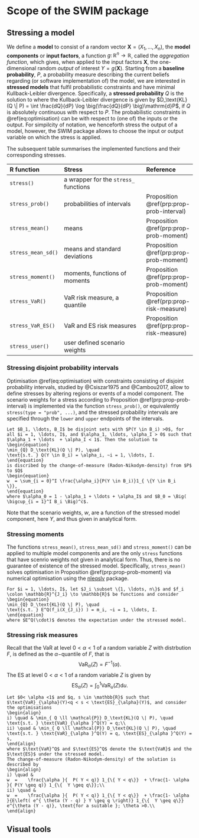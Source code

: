 

# Scope of the SWIM package



## Stressing a model {#Rfunctions}


We define a **model** to consist of a random vector $\boldsymbol{X} = (X_1, \ldots, X_n)$, the **model components** or **input factors**, a function $g \colon \mathbb{R}^n \to \mathbb{R}$, called the *aggregation function*, which gives, when applied to the input factors $\boldsymbol{X}$, the one-dimensional random *output* of interest $Y = g(\boldsymbol{X})$. Starting from a **baseline probability**, $P$, a probability measure describing the current beliefs regarding (or software implementation of) the model, we are interested in **stressed models** that fulfil probabilistic constraints and have minimal Kullback-Leibler divergence. Specifically, a **stressed probability** $Q$ is the solution to 
\begin{equation} 
\min_{ Q \in \mathcal{P}} D_\text{KL}(Q \| P), \quad
\text{s.t. probabilistic constraints of the model under }Q \text{ hold},
(\#eq:optimisation)
\end{equation}
where the Kullback-Leibler divergence is given by $D_\text{KL}(Q \| P)  = \int \frac{dQ}{dP} \log \big(\frac{dQ}{dP} \big)\mathrm{d}P$, if $Q$ is absolutely continuous with respect to $P$. The probabilistic constraints in \@ref(eq:optimisation) can be with respect to (one of) the inputs or the output. For simpilcity of notation, we henceforth stress the output of a model, however, the SWIM package allows to choose the input or output variable on which the stress is applied. 


The subsequent table summarises the implemented functions and their corresponding stresses. 

| R function             | Stress                                |  Reference  
| :--------------------- | :------------------------------------ |:------------------ 
| `stress()`             | a wrapper for the `stress_` functions | 
| `stress_prob()`        | probabilities of intervals            | Proposition \@ref(prp:prop-prob-interval)
| `stress_mean()`        | means                                 | Proposition \@ref(prp:prop-prob-moment)
| `stress_mean_sd()`     | means and standard deviations         | Proposition \@ref(prp:prop-prob-moment)
| `stress_moment()`      | moments, functions of moments         | Proposition \@ref(prp:prop-prob-moment)
| `stress_VaR()`         | VaR risk measure, a quantile          | Proposition \@ref(prp:prop-risk-measure)
| `stress_VaR_ES()`      | VaR and ES risk measures              | Proposition \@ref(prp:prop-risk-measure)
| `stress_user()`        | user defined scenario weights         |





### Stressing disjoint probability intervals 

Optimisation \@ref(eq:optimisation) with constraints consisting of disjoint probability intervals, studied by @Csiszar1975 and @Cambou2017, allow to define stresses by altering regions or events of a model component. The scenario weights for a stress according to Proposition \@ref(prp:prop-prob-interval) is implemented via the function `stress_prob()`, or equivalently `stress(type = "prob", ...)`, and the stressed probability intervals are specified through the `lower` and `upper` endpoints of the intervals.


```proposition

Let $B_1, \ldots, B_I$ be disjoint sets with $P(Y \in B_i) >0$, for all $i = 1, \ldots, I$, and $\alpha_1, \ldots, \alpha_I > 0$ such that $\alpha_1 + \ldots  + \alpha_I < 1$. Then the solution to 
\begin{equation} 
\min_{Q} D_\text{KL}(Q \| P), \quad
\text{s.t. } Q(Y \in B_i) = \alpha_i, ~i = 1, \ldots, I.
\end{equation}
is discribed by the change-of-measure (Radon-Nikodym-density) from $P$ to $Q$
\begin{equation} 
w  = \sum_{i = 0}^I \frac{\alpha_i}{P(Y \in B_i)}1_{ \{Y \in B_i
\}},
\end{equation}
where $\alpha_0 = 1 - \alpha_1 + \ldots + \alpha_I$ and $B_0 = \Big( \bigcup_{i = 1}^I B_i \Big)^c$.        
```

Note that the scenario weights, $w$, are a function of the stressed model component, here $Y$, and thus given in analytical form. 


### Stressing moments 



The functions `stress_mean()`, `stress_mean_sd()` and `stress_moment()` can be applied to multiple model components and are the only `stress` functions that have scenrio weights not given in analytical form. Thus, there is no guarantee of existence of the stressed model. Specifically, `stress_mean()` solves optimisation in Proposition \@ref(prp:prop-prob-moment) via numerical optimisation using the [nleqslv](https://CRAN.R-project.org/package=nleqslv) package.


```proposition
For $i = 1, \ldots, I$, let $J_i \subset \{1, \ldots, n\}$ and $f_i \colon \mathbb{R}^{J_i} \to \mathbb{R}$ be functions and consider
\begin{equation} 
\min_{Q} D_\text{KL}(Q \| P), \quad
\text{s.t. } E^Q(f_i(X_{J_i}) ) = m_i, ~i = 1, \ldots, I.
\end{equation}
where $E^Q(\cdot)$ denotes the expectation under the stressed model. 

```



### Stressing risk measures

Recall that the $\text{VaR}$ at level $0 < \alpha < 1$ of a random variable $Z$ with distrbution $F$, is defined as the $\alpha-$quantile of $F$, that is $$\text{VaR}_\alpha(Z) = F^{-1}(\alpha).$$ The $\text{ES}$ at level $0 < \alpha < 1$ of a random variable $Z$ is given by $$\text{ES}_\alpha(Z) = \int_0^1 \text{VaR}_u(Z) \mathrm{d}u.$$


```proposition
Let $0< \alpha <1$ and $q, s \in \mathbb{R}$ such that $\text{VaR}_{\alpha}(Y)<q < s < \text{ES}_{\alpha}(Y)$, and consider the optimisations
\begin{align}
i) \quad & \min_{ Q \ll \mathcal{P}} D_\text{KL}(Q \| P), \quad
\text{s.t. } \text{VaR}_{\alpha }^Q(Y) = q;\\
ii) \quad & \min_{ Q \ll \mathcal{P}} D_\text{KL}(Q \| P), \quad
\text{s.t. } \text{VaR}_{\alpha }^Q(Y) = q, \text{ES}_{\alpha }^Q(Y) = s,
\end{align}
where $\text{VaR}^Q$ and $\text{ES}^Q$ denote the $\text{VaR}$ and the $\text{ES}$ under the stressed model.
The change-of-measure (Radon-Nikodym-density) of the solution is described by 
\begin{align}
i) \quad & 
w  =    \frac{\alpha }{  P( Y < q)} 1_{\{ Y < q\}}  + \frac{1- \alpha }{ P(Y \geq q)} 1_{\{  Y \geq q\}};\\
ii) \quad & 
w  =    \frac{\alpha }{  P( Y < q)} 1_{\{ Y < q\}}  + \frac{1- \alpha }{E\left( e^{ \theta (Y - q) } Y \geq q \right)} 1_{\{  Y \geq q\}} e^{\theta (Y - q)}, \text{for a suitable }; \theta >0.\\
\end{align}  
```


## Visual tools











